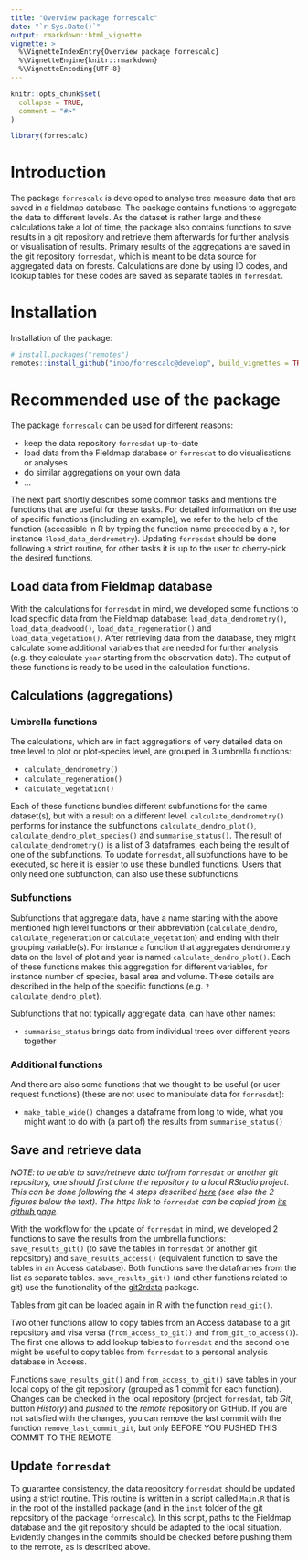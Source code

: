 ```yaml
---
title: "Overview package forrescalc"
date: "`r Sys.Date()`"
output: rmarkdown::html_vignette
vignette: >
  %\VignetteIndexEntry{Overview package forrescalc}
  %\VignetteEngine{knitr::rmarkdown}
  %\VignetteEncoding{UTF-8}
---
```


```r
knitr::opts_chunk$set(
  collapse = TRUE,
  comment = "#>"
)
```

```r
library(forrescalc)
```

# Introduction

The package `forrescalc` is developed to analyse tree measure data that are saved in a fieldmap database. The package contains functions to aggregate the data to different levels. As the dataset is rather large and these calculations take a lot of time, the package also contains functions to save results in a git repository and retrieve them afterwards for further analysis or visualisation of results. Primary results of the aggregations are saved in the git repository `forresdat`, which is meant to be data source for aggregated data on forests. Calculations are done by using ID codes, and lookup tables for these codes are saved as separate tables in `forresdat`.

# Installation

Installation of the package: <!-- aanpassen als er iets in de master zit -->

```r
# install.packages("remotes")
remotes::install_github("inbo/forrescalc@develop", build_vignettes = TRUE)
```

# Recommended use of the package

The package `forrescalc` can be used for different reasons:

- keep the data repository `forresdat` up-to-date
- load data from the Fieldmap database or `forresdat` to do visualisations or analyses
- do similar aggregations on your own data
- ...

The next part shortly describes some common tasks and mentions the functions that are useful for these tasks. For detailed information on the use of specific functions (including an example), we refer to the help of the function (accessible in R by typing the function name preceded by a `?`, for instance `?load_data_dendrometry`). Updating `forresdat` should be done following a strict routine, for other tasks it is up to the user to cherry-pick the desired functions.

## Load data from Fieldmap database

With the calculations for `forresdat` in mind, we developed some functions to load specific data from the Fieldmap database: `load_data_dendrometry()`, `load_data_deadwood()`, `load_data_regeneration()` and `load_data_vegetation()`. After retrieving data from the database, they might calculate some additional variables that are needed for further analysis (e.g. they calculate `year` starting from the observation date). The output of these functions is ready to be used in the calculation functions.

## Calculations (aggregations)

### Umbrella functions

The calculations, which are in fact aggregations of very detailed data on tree level to plot or plot-species level, are grouped in 3 umbrella functions:

- `calculate_dendrometry()`
- `calculate_regeneration()`
- `calculate_vegetation()`

Each of these functions bundles different subfunctions for the same dataset(s), but with a result on a different level. `calculate_dendrometry()` performs for instance the subfunctions `calculate_dendro_plot()`, `calculate_dendro_plot_species()` and `summarise_status()`. The result of `calculate_dendrometry()` is a list of 3 dataframes, each being the result of one of the subfunctions. To update `forresdat`, all subfunctions have to be executed, so here it is easier to use these bundled functions. Users that only need one subfunction, can also use these subfunctions.

### Subfunctions

Subfunctions that aggregate data, have a name starting with the above mentioned high level functions or their abbreviation (`calculate_dendro`, `calculate_regeneration` or `calculate_vegetation`) and ending with their grouping variable(s). For instance a function that aggregates dendrometry data on the level of plot and year is named `calculate_dendro_plot()`. Each of these functions makes this aggregation for different variables, for instance number of species, basal area and volume. These details are described in the help of the specific functions (e.g. `?calculate_dendro_plot`).

Subfunctions that not typically aggregate data, can have other names:

- `summarise_status` brings data from individual trees over different years together

### Additional functions

And there are also some functions that we thought to be useful (or user request functions) (these are not used to manipulate data for `forresdat`):

- `make_table_wide()` changes a dataframe from long to wide, what you might want to do with (a part of) the results from `summarise_status()`

## Save and retrieve data

_NOTE: to be able to save/retrieve data to/from `forresdat` or another git repository, one should first clone the repository to a local RStudio project. This can be done following the 4 steps described [here](https://inbo.github.io/git-course/course_rstudio.html#23_clone_a_repo_to_work_locally) (see also the 2 figures below the text). The https link to `forresdat` can be copied from [its github page](https://github.com/inbo/forresdat)._

With the workflow for the update of `forresdat` in mind, we developed 2 functions to save the results from the umbrella functions: `save_results_git()` (to save the tables in `forresdat` or another git repository) and `save_results_access()` (equivalent function to save the tables in an Access database). Both functions save the dataframes from the list as separate tables. `save_results_git()` (and other functions related to git) use the functionality of the [git2rdata](https://ropensci.github.io/git2rdata/) package.

Tables from git can be loaded again in R with the function `read_git()`.

Two other functions allow to copy tables from an Access database to a git repository and visa versa (`from_access_to_git()` and `from_git_to_access()`). The first one allows to add lookup tables to `forresdat` and the second one might be useful to copy tables from `forresdat` to a personal analysis database in Access.

Functions `save_results_git()` and `from_access_to_git()` save tables in your local copy of the git repository (grouped as 1 commit for each function). Changes can be checked in the local repository (project `forresdat`, tab _Git_, button _History_) and _pushed_ to the _remote_ repository on GitHub. If you are not satisfied with the changes, you can remove the last commit with the function `remove_last_commit_git`, but only BEFORE YOU PUSHED THIS COMMIT TO THE REMOTE.

## Update `forresdat`

To guarantee consistency, the data repository `forresdat` should be updated using a strict routine. This routine is written in a script called `Main.R` that is in the root of the installed package (and in the `inst` folder of the git repository of the package `forrescalc`). In this script, paths to the Fieldmap database and the git repository should be adapted to the local situation. Evidently changes in the commits should be checked before pushing them to the remote, as is described above.
